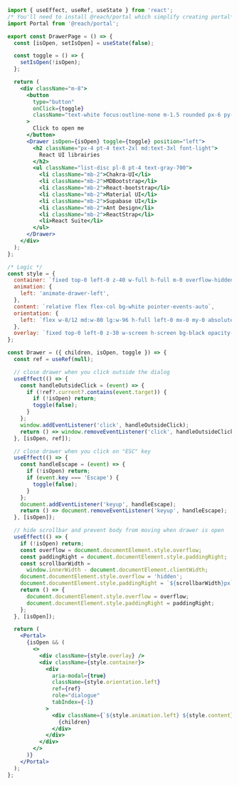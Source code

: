 ```jsx
import { useEffect, useRef, useState } from 'react';
/* You'll need to install @reach/portal which simplify creating portal*/
import Portal from '@reach/portal';

export const DrawerPage = () => {
  const [isOpen, setIsOpen] = useState(false);

  const toggle = () => {
    setIsOpen(!isOpen);
  };

  return (
    <div className="m-8">
      <button
        type="button"
        onClick={toggle}
        className="text-white focus:outline-none m-1.5 rounded px-6 py-2 font-medium bg-blue-600"
      >
        Click to open me
      </button>
      <Drawer isOpen={isOpen} toggle={toggle} position="left">
        <h2 className="px-4 pt-4 text-2xl md:text-3xl font-light">
          React UI librairies
        </h2>
        <ul className="list-disc pl-8 pt-4 text-gray-700">
          <li className="mb-2">Chakra-UI</li>
          <li className="mb-2">MDBootstrap</li>
          <li className="mb-2">React-bootstrap</li>
          <li className="mb-2">Material UI</li>
          <li className="mb-2">Supabase UI</li>
          <li className="mb-2">Ant Design</li>
          <li className="mb-2">ReactStrap</li>
          <li>React Suite</li>
        </ul>
      </Drawer>
    </div>
  );
};

/* Logic */
const style = {
  container: `fixed top-0 left-0 z-40 w-full h-full m-0 overflow-hidden`,
  animation: {
    left: 'animate-drawer-left',
  },
  content: `relative flex flex-col bg-white pointer-events-auto`,
  orientation: {
    left: `flex w-8/12 md:w-80 lg:w-96 h-full left-0 mx-0 my-0 absolute focus:outline-none `,
  },
  overlay: `fixed top-0 left-0 z-30 w-screen h-screen bg-black opacity-50`,
};

const Drawer = ({ children, isOpen, toggle }) => {
  const ref = useRef(null);

  // close drawer when you click outside the dialog
  useEffect(() => {
    const handleOutsideClick = (event) => {
      if (!ref?.current?.contains(event.target)) {
        if (!isOpen) return;
        toggle(false);
      }
    };
    window.addEventListener('click', handleOutsideClick);
    return () => window.removeEventListener('click', handleOutsideClick);
  }, [isOpen, ref]);

  // close drawer when you click on "ESC" key
  useEffect(() => {
    const handleEscape = (event) => {
      if (!isOpen) return;
      if (event.key === 'Escape') {
        toggle(false);
      }
    };
    document.addEventListener('keyup', handleEscape);
    return () => document.removeEventListener('keyup', handleEscape);
  }, [isOpen]);

  // hide scrollbar and prevent body from moving when drawer is open
  useEffect(() => {
    if (!isOpen) return;
    const overflow = document.documentElement.style.overflow;
    const paddingRight = document.documentElement.style.paddingRight;
    const scrollbarWidth =
      window.innerWidth - document.documentElement.clientWidth;
    document.documentElement.style.overflow = 'hidden';
    document.documentElement.style.paddingRight = `${scrollbarWidth}px`;
    return () => {
      document.documentElement.style.overflow = overflow;
      document.documentElement.style.paddingRight = paddingRight;
    };
  }, [isOpen]);

  return (
    <Portal>
      {isOpen && (
        <>
          <div className={style.overlay} />
          <div className={style.container}>
            <div
              aria-modal={true}
              className={style.orientation.left}
              ref={ref}
              role="dialogue"
              tabIndex={-1}
            >
              <div className={`${style.animation.left} ${style.content}`}>
                {children}
              </div>
            </div>
          </div>
        </>
      )}
    </Portal>
  );
};
```

